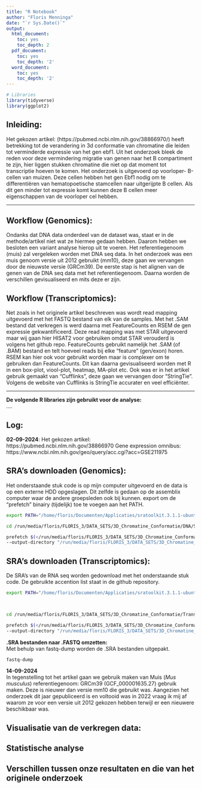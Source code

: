 ```yaml
---
title: "R Notebook"
author: "Floris Menninga"
date: "`r Sys.Date()`"
output:
  html_document:
    toc: yes
    toc_depth: 2
  pdf_document:
    toc: yes
    toc_depth: '2'
  word_document:
    toc: yes
    toc_depth: '2'
---
```


```r
# Libraries
library(tidyverse)
library(ggplot2)

```

## **Inleiding:** ##
Het gekozen artikel: (https://pubmed.ncbi.nlm.nih.gov/38866970/) heeft betrekking tot de verandering in 3d conformatie van chromatine die leiden tot verminderde expressie van het gen ebf1. Uit het onderzoek bleek de reden voor deze vermindering migratie van genen naar het B compartiment te zijn, hier liggen stukken chromatine die niet op dat moment tot transcriptie hoeven te komen. 
Het onderzoek is uitgevoerd op voorloper- B-cellen van muizen. Deze cellen hebben het gen Ebf1 nodig om te differentiëren van hematopoetische stamcellen naar uitgerijpte B cellen. Als dit gen minder tot expressie komt kunnen deze B cellen meer eigenschappen van de voorloper cel hebben. 

<hr>

## **Workflow (Genomics):** ##
Ondanks dat DNA data onderdeel van de dataset was, staat er in de methode/artikel niet wat ze hiermee gedaan hebben. Daarom hebben we besloten een variant analyse hierop uit te voeren. Het referentiegenoom (muis) zal vergeleken worden met DNA seq data. In het onderzoek was een muis genoom versie uit 2012 gebruikt (mm10), deze gaan we vervangen door de nieuwste versie (GRCm39).
De eerste stap is het alignen van de genen van de DNA seq data met het referentiegenoom. Daarna worden de verschillen gevisualiseerd en mits deze er zijn. 

## **Workflow (Transcriptomics):** ##
Net zoals in het originele artikel beschreven was wordt read mapping uitgevoerd met het FASTQ bestand van elk van de samples. Met het .SAM bestand dat verkregen is werd daarna met FeatureCounts en RSEM de gen expressie gekwantificeerd. Deze read mapping was met STAR uitgevoerd maar wij gaan hier HISAT2
voor gebruiken omdat STAR verouderd is volgens het github repo.
FeatureCounts gebruikt namelijk het .SAM (of .BAM) bestand en telt hoeveel reads bij elke "feature" (gen/exon) horen. RSEM kan hier ook voor gebruikt worden maar is complexer om te gebruiken dan FeatureCounts.
Dit kan daarna gevisualiseerd worden met R in een box-plot, viool-plot, heatmap, MA-plot etc.
Ook was er in het artikel gebruik gemaakt van "Cufflinks", deze gaan we vervangen door "StringTie". Volgens de website van Cufflinks is StringTie accurater en veel efficiënter. 


<hr>


**De volgende R libraries zijn gebruikt voor de analyse:** \
....



## Log:
**02-09-2024**:
Het gekozen artikel: https://pubmed.ncbi.nlm.nih.gov/38866970
Gene expression omnibus: https://www.ncbi.nlm.nih.gov/geo/query/acc.cgi?acc=GSE211975




## SRA's downloaden (Genomics):
Het onderstaande stuk code is op mijn computer uitgevoerd en de data is op een externe HDD opgeslagen. Dit zelfde is gedaan op de assemblix computer waar de andere groepsleden ook bij kunnen. 
export om de "prefetch" binairy (tijdelijk) toe te voegen aan het PATH. 

```bash
export PATH="/home/floris/Documenten/Applicaties/sratoolkit.3.1.1-ubuntu64/bin/:$PATH"

cd /run/media/floris/FLORIS_3/DATA_SETS/3D_Chromatine_Conformatie/DNA/SRA/

prefetch $(</run/media/floris/FLORIS_3/DATA_SETS/3D_Chromatine_Conformatie/DNA/SRA/SraAccList.csv) \
--output-directory "/run/media/floris/FLORIS_3/DATA_SETS/3D_Chromatine_Conformatie/DNA/SRA/" --max-size 200G
```
## SRA's downloaden (Transcriptomics):
De SRA's van de RNA seq worden gedownload met het onderstaande stuk code. De gebruikte accention list staat in de github repository. 
```bash
export PATH="/home/floris/Documenten/Applicaties/sratoolkit.3.1.1-ubuntu64/bin/:$PATH"
 


cd /run/media/floris/FLORIS_3/DATA_SETS/3D_Chromatine_Conformatie/Transcriptomics/

prefetch $(</run/media/floris/FLORIS_3/DATA_SETS/3D_Chromatine_Conformatie/Transcriptomics/SRR_Acc_List.txt) \
--output-directory "/run/media/floris/FLORIS_3/DATA_SETS/3D_Chromatine_Conformatie/Transcriptomics/" --max-size 200G
```

**.SRA bestanden naar .FASTQ omzetten:** \
Met behulp van fastq-dump worden de .SRA bestanden uitgepakt. 

```bash
fastq-dump 
```


**14-09-2024** \
In tegenstelling tot het artikel gaan we gebruik maken van Muis (*Mus musculus*) referentiegenoom: GRCm39 (GCF_000001635.27) gebruik maken. 
Deze is nieuwer dan versie mm10 die gebruikt was.
Aangezien het onderzoek dit jaar gepubliceerd is en voltooid was in 2022 vraag ik mij af waarom ze voor een versie uit 2012 gekozen hebben terwijl er een nieuwere beschikbaar was. 



## **Visualisatie van de verkregen data:**
## **Statistische analyse**
## **Verschillen tussen onze resultaten en die van het originele onderzoek**




